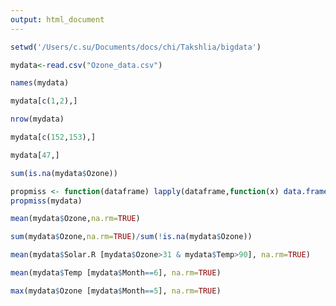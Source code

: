 ```yaml
---
output: html_document
---
```


```r
setwd('/Users/c.su/Documents/docs/chi/Takshlia/bigdata')

mydata<-read.csv("Ozone_data.csv")

names(mydata)

mydata[c(1,2),]

nrow(mydata)

mydata[c(152,153),]

mydata[47,]

sum(is.na(mydata$Ozone))

propmiss <- function(dataframe) lapply(dataframe,function(x) data.frame(nmiss=sum(is.na(x)), n=length(x), propmiss=sum(is.na(x))/length(x)))
propmiss(mydata)

mean(mydata$Ozone,na.rm=TRUE)

sum(mydata$Ozone,na.rm=TRUE)/sum(!is.na(mydata$Ozone))

mean(mydata$Solar.R [mydata$Ozone>31 & mydata$Temp>90], na.rm=TRUE)

mean(mydata$Temp [mydata$Month==6], na.rm=TRUE)

max(mydata$Ozone [mydata$Month==5], na.rm=TRUE)
```


